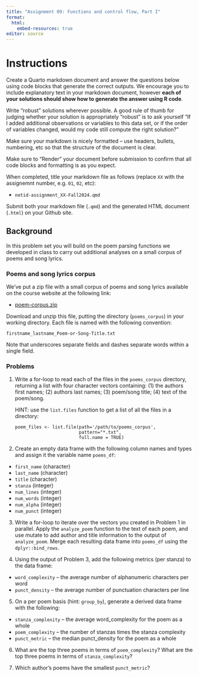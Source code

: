```yaml
---
title: "Assignment 09: Functions and control flow, Part I"
format: 
  html:
    embed-resources: true
editor: source
---
```


# Instructions

Create a Quarto markdown document and answer the questions below using code blocks that generate the correct outputs. We encourage you to include explanatory text in your markdown document, however **each of your solutions should show how to generate the answer using R code**.

Write "robust" solutions wherever possible. A good rule of thumb for judging whether your solution is appropriately "robust" is to ask yourself "If I added additional observations or variables to this data set, or if the order of variables changed, would my code still compute the right solution?"

Make sure your markdown is nicely formatted -- use headers, bullets, numbering, etc so that the structure of the document is clear.

Make sure to "Render" your document before submission to confirm that all code blocks and formatting is as you expect.

When completed, title your markdown file as follows (replace `XX` with the assignemnt number, e.g. `01`, `02`, etc):

-   `netid-assignment_XX-Fall2024.qmd`

Submit both your markdown file (`.qmd`) and the generated HTML document (`.html`) on your Github site.


## Background 

In this problem set you will build on the poem parsing functions we developed in class to carry out additional analyses on a small corpus of poems and song lyrics.

### Poems and song lyrics corpus

We've put a zip file with a small corpus of poems and song lyrics available on the course website at the following link:

* [poem-corpus.zip](https://github.com/Bio724D/Bio724D_2024_2025/raw/refs/heads/main/data/poem_corpus.zip)

Download and unzip this file, putting the directory (`poems_corpus`) in your working directory. Each file is named with the following convention: 

`firstname_lastname_Poem-or-Song-Title.txt`

Note that underscores separate fields and dashes separate words within a single field.

### Problems


1. Write a for-loop to read each of the files in the `poems_corpus` directory, returning a list with four character vectors containing:  (1) the authors first names; (2) authors last names; (3) poem/song title; (4) text of the poem/song.  

   HINT: use the `list.files` function to get a list of all the files in a directory: 
   
   ```
   poem_files <- list.file(path='/path/to/poems_corpus', 
                           pattern="*.txt",
                           full.name = TRUE)
   ```


2. Create an empty data frame with the following column names and types and assign it the variable name `poems_df`:  

  * `first_name` (character)
  * `last_name` (character)
  * `title` (character)
  * `stanza` (integer)
  * `num_lines` (integer)
  * `num_words` (integer)
  * `num_alpha` (integer)
  * `num_punct` (integer)
  
3. Write a for-loop to iterate over the vectors you created in Problem 1 in parallel. Apply the `analyze_poem` function to the text of each poem, and use mutate to add author and title information to the output of `analyze_poem`. Merge each resulting data frame into `poems_df` using the `dplyr::bind_rows`.

4. Using the output of Problem 3, add the following metrics (per stanza) to the data frame:

  * `word_complexity` -- the average number of alphanumeric characters per word
  * `punct_density` -- the average number of punctuation characters per line
  
5. On a per poem basis (hint: `group_by`), generate a derived data frame with the following:

  * `stanza_complexity` -- the average word_complexity for the poem as a whole 
  * `poem_complexity` -- the number of stanzas times the stanza complexity
  * `punct_metric` -- the median punct_density for the poem as a whole
  
6. What are the top three poems in terms of `poem_complexity`? What are the top three poems in terms of `stanza_complexity`?

7. Which author's poems have the smallest `punct_metric`?